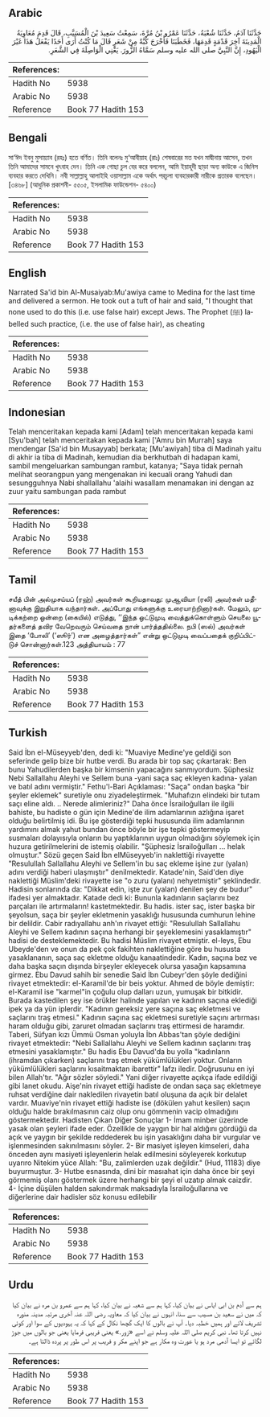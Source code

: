 ## Arabic


<div dir="rtl" lang="ar" style={{fontSize:'larger',backgroundColor:'#f8f9fa',padding:20}}>
حَدَّثَنَا آدَمُ، حَدَّثَنَا شُعْبَةُ، حَدَّثَنَا عَمْرُو بْنُ مُرَّةَ، سَمِعْتُ سَعِيدَ بْنَ الْمُسَيَّبِ، قَالَ قَدِمَ مُعَاوِيَةُ الْمَدِينَةَ آخِرَ قَدْمَةٍ قَدِمَهَا، فَخَطَبَنَا فَأَخْرَجَ كُبَّةً مِنْ شَعَرٍ قَالَ مَا كُنْتُ أَرَى أَحَدًا يَفْعَلُ هَذَا غَيْرَ الْيَهُودِ، إِنَّ النَّبِيَّ صلى الله عليه وسلم سَمَّاهُ الزُّورَ‏.‏ يَعْنِي الْوَاصِلَةَ فِي الشَّعَرِ‏.‏
</div>
<div style={{backgroundColor:'#f8f9fa',padding:20, marginBottom: 10}}><table> <thead> <tr> <th>References:</th> <th></th> </tr> </thead> <tbody><tr><td>Hadith No</td><td>5938</td></tr><tr><td>Arabic No</td><td>5938</td></tr><tr><td>Reference</td><td>Book 77 Hadith 153</td></tr></tbody></table></div>

## Bengali


<div dir="ltr" lang="bn" style={{fontSize:'larger',backgroundColor:'#f8f9fa',padding:20}}>
সা‘ঈদ ইবনু মুসায়্যাব (রহঃ) হতে বর্ণিত। তিনি বলেনঃ মু‘আবীয়াহ (রাঃ) শেষবারের মত যখন মাদ্বীনায় আসেন, তখন তিনি আমাদের সামনে খুৎবাহ দেন। তিনি এক গোছা চুল বের করে বললেন, আমি ইয়াহূদী ছাড়া অন্য কাউকে এ জিনিস ব্যবহার করতে দেখিনি। নবী সাল্লাল্লাহু আলাইহি ওয়াসাল্লাম একে অর্থাৎ পরচুলা ব্যবহারকারী নারীকে প্রতারক বলেছেন।[৩৪৬৮] (আধুনিক প্রকাশনী- ৫৫০৫, ইসলামিক ফাউন্ডেশন- ৫৪০০)
</div>
<div style={{backgroundColor:'#f8f9fa',padding:20, marginBottom: 10}}><table> <thead> <tr> <th>References:</th> <th></th> </tr> </thead> <tbody><tr><td>Hadith No</td><td>5938</td></tr><tr><td>Arabic No</td><td>5938</td></tr><tr><td>Reference</td><td>Book 77 Hadith 153</td></tr></tbody></table></div>

## English


<div dir="ltr" lang="en" style={{fontSize:'larger',backgroundColor:'#f8f9fa',padding:20}}>
Narrated Sa'id bin Al-Musaiyab:Mu'awiya came to Medina for the last time and delivered a sermon. He took out a tuft of hair and said, "I thought that none used to do this (i.e. use false hair) except Jews. The Prophet (ﷺ) labelled such practice, (i.e. the use of false hair), as cheating
</div>
<div style={{backgroundColor:'#f8f9fa',padding:20, marginBottom: 10}}><table> <thead> <tr> <th>References:</th> <th></th> </tr> </thead> <tbody><tr><td>Hadith No</td><td>5938</td></tr><tr><td>Arabic No</td><td>5938</td></tr><tr><td>Reference</td><td>Book 77 Hadith 153</td></tr></tbody></table></div>

## Indonesian


<div dir="ltr" lang="id" style={{fontSize:'larger',backgroundColor:'#f8f9fa',padding:20}}>
Telah menceritakan kepada kami [Adam] telah menceritakan kepada kami [Syu'bah] telah menceritakan kepada kami ['Amru bin Murrah] saya mendengar [Sa'id bin Musayyab] berkata; [Mu'awiyah] tiba di Madinah yaitu di akhir ia tiba di Madinah, kemudian dia berkhutbah di hadapan kami, sambil mengeluarkan sambungan rambut, katanya; "Saya tidak pernah melihat seorangpun yang mengenakan ini kecuali orang Yahudi dan sesungguhnya Nabi shallallahu 'alaihi wasallam menamakan ini dengan az zuur yaitu sambungan pada rambut
</div>
<div style={{backgroundColor:'#f8f9fa',padding:20, marginBottom: 10}}><table> <thead> <tr> <th>References:</th> <th></th> </tr> </thead> <tbody><tr><td>Hadith No</td><td>5938</td></tr><tr><td>Arabic No</td><td>5938</td></tr><tr><td>Reference</td><td>Book 77 Hadith 153</td></tr></tbody></table></div>

## Tamil


<div dir="ltr" lang="ta" style={{fontSize:'larger',backgroundColor:'#f8f9fa',padding:20}}>
சயீத் பின் அல்முசய்யப் (ரஹ்) அவர்கள் கூறியதாவது: முஆவியா (ரலி) அவர்கள் மதீனாவுக்கு இறுதியாக வந்தார்கள். அப்போது எங்களுக்கு உரையாற்றினார்கள். மேலும், முடிக்கற்றை ஒன்றை (கையில்) எடுத்து, ‘‘இந்த ஒட்டுமுடி வைத்துக்கொள்ளும் செயலை யூதர்களைத் தவிர வேறெவரும் செய்வதை நான் பார்த்ததில்லை. நபி (ஸல்) அவர்கள் இதை ‘போலி’ (‘ஸூர்’) என அழைத்தார்கள்” என்று ஒட்டுமுடி வைப்பதைக் குறிப்பிட்டுச் சொன்னார்கள்.123 அத்தியாயம் : 77
</div>
<div style={{backgroundColor:'#f8f9fa',padding:20, marginBottom: 10}}><table> <thead> <tr> <th>References:</th> <th></th> </tr> </thead> <tbody><tr><td>Hadith No</td><td>5938</td></tr><tr><td>Arabic No</td><td>5938</td></tr><tr><td>Reference</td><td>Book 77 Hadith 153</td></tr></tbody></table></div>

## Turkish


<div dir="ltr" lang="tr" style={{fontSize:'larger',backgroundColor:'#f8f9fa',padding:20}}>
Said İbn el-Müseyyeb'den, dedi ki: "Muaviye Medine'ye geldiği son seferinde gelip bize bir hutbe verdi. Bu arada bir top saç çıkartarak: Ben bunu Yahudilerden başka bir kimsenin yapacağını sanmıyordum. Şüphesiz Nebi Sallallahu Aleyhi ve Sellem buna -yani saça saç ekleyen kadına- yalan ve batıl adını vermiştir." Fethu'l-Bari Açıklaması: "Saça" ondan başka "bir şeyler eklemek" suretiyle onu ziyadeleştirmek. "Muhafızın elindeki bir tutam saçı eline aldı. .. Nerede alimleriniz?" Daha önce İsrailoğulları ile ilgili bahiste, bu hadiste o gün için Medine'de ilim adamlarının azlığına işaret olduğu belirtilmiş idi. Bu işe gösterdiği tepki hususunda ilim adamlarının yardımını almak yahut bundan önce böyle bir işe tepki göstermeyip susmaları dolayısıyla onların bu yaptıklarının uygun olmadığını söylemek için huzura getirilmelerini de istemiş olabilir. "Şüphesiz İsrailoğulları ... helak olmuştur." Sözü geçen Said İbn elMüseyyeb'in naklettiği rivayette "Resulullah Sallallahu Aleyhi ve Sellem'in bu saç ekleme işine zur (yalan) adını verdiği haberi ulaşmıştır" denilmektedir. Katade'nin, Said'den diye naklettiği Müslim'deki rivayette ise "o zuru (yalanı) nehyetmiştir" şeklindedir. Hadisin sonlarında da: "Dikkat edin, işte zur (yalan) denilen şey de budur" ifadesi yer almaktadır. Katade dedi ki: Bununla kadınların saçlarını bez parçaları ile artırmaların! kastetmektedir. Bu hadis. ister saç, ister başka bir şeyolsun, saça bir şeyler ekletmenin yasaklığı hususunda cumhurun lehine bir delildir. Cabir radıyallahu anh'ın rivayet ettiği: "Resulullah Sallallahu Aleyhi ve Sellem kadının saçına herhangi bir şeyeklemesini yasaklamıştır" hadisi de desteklemektedir. Bu hadisi Müslim rivayet etmiştir. el-leys, Ebu Ubeyde'den ve onun da pek çok fakihten naklettiğine göre bu hususta yasaklananın, saça saç ekletme olduğu kanaatindedir. Kadın, saçına bez ve daha başka saçın dışında birşeyler ekleyecek olursa yasağın kapsamına girmez. Ebu Davud sahih bir senedie Said İbn Cubeyr'den şöyle dediğini rivayet etmektedir: el-Karamil'de bir beis yoktur. Ahmed de böyle demiştir: el-Karamil ise "karmel"in çoğulu olup dalları uzun, yumuşak bir bitkidir. Burada kastedilen şey ise örükler halinde yapılan ve kadının saçına eklediği ipek ya da yün iplerdir. "Kadının gereksiz yere saçına saç ekletmesi ve saçlarını traş etmesi." Kadının saçına saç ekletmesi suretiyle saçını artırması haram olduğu gibi, zaruret olmadan saçlarını traş ettirmesi de haramdır. Taberi, Süfyan kızı Ümmü Osman yoluyla İbn Abbas'tan şöyle dediğini rivayet etmektedir: "Nebi Sallallahu Aleyhi ve Sellem kadının saçlarını traş etmesini yasaklamıştır." Bu hadis Ebu Davud'da bu yolla "kadınların (ihramdan çıkarken) saçlarını traş etmek yükümlülükleri yoktur. Onların yükümlülükleri saçlarını kısaitmaktan ibarettir" lafzı iledir. Doğrusunu en iyi bilen Allah'tır. "Ağır sözler söyledi." Yani diğer rivayette açıkça ifade edildiği gibi lanet okudu. Aişe'nin rivayet ettiği hadiste de ondan saça saç ekletmeye ruhsat verdiğine dair nakledilen rivayetin batıl oluşuna da açık bir delalet vardır. Muaviye'nin rivayet ettiği hadiste ise (dökülen yahut kesilen) saçın olduğu halde bırakılmasının caiz olup onu gömmenin vacip olmadığını göstermektedir. Hadisten Çıkan Diğer Sonuçlar 1- İmam minber üzerinde yasak olan şeyleri ifade eder. Özellikle de yaygın bir hal aldığını gördüğü da açık ve yaygın bir şekilde reddederek bu işin yasaklığını daha bir vurgular ve işlenmesinden sakınılmasını söyler. 2- Bir masiyet işleyen kimseleri, daha önceden aynı masiyeti işleyenlerin helak edilmesini söyleyerek korkutup uyarıro Nitekim yüce Allah: "Bu, zalimlerden uzak değildir." (Hud, 11183) diye buyurmuştur. 3- Hutbe esnasında, dini bir masıahat için daha önce bir şeyi görmemiş olanı göstermek üzere herhangi bir şeyi el uzatıp almak caizdir. 4- İçine düşülen halden sakındırmak maksadıyla İsrailoğullarına ve diğerlerine dair hadisler söz konusu edilebilir
</div>
<div style={{backgroundColor:'#f8f9fa',padding:20, marginBottom: 10}}><table> <thead> <tr> <th>References:</th> <th></th> </tr> </thead> <tbody><tr><td>Hadith No</td><td>5938</td></tr><tr><td>Arabic No</td><td>5938</td></tr><tr><td>Reference</td><td>Book 77 Hadith 153</td></tr></tbody></table></div>

## Urdu


<div dir="rtl" lang="ur" style={{fontSize:'larger',backgroundColor:'#f8f9fa',padding:20}}>
ہم سے آدم بن ابی ایاس نے بیان کیا، کہا ہم سے شعبہ نے بیان کیا، کہا ہم سے عمرو بن مرہ نے بیان کیا کہ میں نے سعید بن مسیب سے سنا، انہوں نے بیان کیا کہ معاویہ رضی اللہ عنہ آخری مرتبہ مدینہ منورہ تشریف لائے اور ہمیں خطبہ دیا۔ آپ نے بالوں کا ایک گچھا نکال کے کہا کہ یہ یہودیوں کے سوا اور کوئی نہیں کرتا تھا۔ نبی کریم صلی اللہ علیہ وسلم نے اسے «زور‏.‏» یعنی فریبی فرمایا یعنی جو بالوں میں جوڑ لگائے تو ایسا آدمی مرد ہو یا عورت وہ مکار ہے جو اپنے مکر و فریب پر اس طور پر پردہ ڈالتا ہے۔
</div>
<div style={{backgroundColor:'#f8f9fa',padding:20, marginBottom: 10}}><table> <thead> <tr> <th>References:</th> <th></th> </tr> </thead> <tbody><tr><td>Hadith No</td><td>5938</td></tr><tr><td>Arabic No</td><td>5938</td></tr><tr><td>Reference</td><td>Book 77 Hadith 153</td></tr></tbody></table></div>